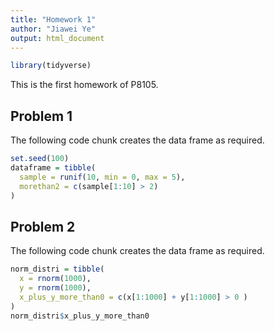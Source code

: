 ```yaml
---
title: "Homework 1"
author: "Jiawei Ye"
output: html_document
---
```


```r
library(tidyverse)
```


This is the first homework of P8105.

## Problem 1

The following code chunk creates the data frame as required. 
```r
set.seed(100)
dataframe = tibble(
  sample = runif(10, min = 0, max = 5),
  morethan2 = c(sample[1:10] > 2)
)
```

## Problem 2

The following code chunk creates the data frame as required.
```r
norm_distri = tibble(
  x = rnorm(1000),
  y = rnorm(1000),
  x_plus_y_more_than0 = c(x[1:1000] + y[1:1000] > 0 )
)
norm_distri$x_plus_y_more_than0
```

